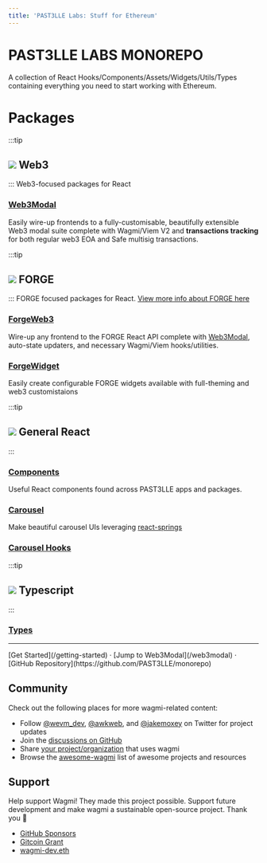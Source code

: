 ```yaml
---
title: 'PAST3LLE Labs: Stuff for Ethereum'
---
```



# **PAST3LLE LABS MONOREPO** 
A collection of React Hooks/Components/Assets/Widgets/Utils/Types containing everything you need to start working with Ethereum.

# Packages

:::tip
## <img className="icon-header" src="/web3.jpeg"/> Web3
:::
Web3-focused packages for React
### [Web3Modal](/web3modal)
Easily wire-up frontends to a fully-customisable, beautifully extensible Web3 modal suite complete with Wagmi/Viem V2 and **transactions tracking** for both regular web3 EOA and Safe multisig transactions.

:::tip
## <img className="icon-header" src="/forge.png"/> FORGE
:::
FORGE focused packages for React. [View more info about FORGE here](https://skills.pastelle.shop)
### [ForgeWeb3](/forgeweb3)
Wire-up any frontend to the FORGE React API complete with [Web3Modal](/web3modal), auto-state updaters, and necessary Wagmi/Viem hooks/utilities.
### [ForgeWidget](/forgewidget)
Easily create configurable FORGE widgets available with full-theming and web3 customistaions

:::tip
## <img className="icon-header" src="/react.png"/> General React
:::
### [Components](/components)
Useful React components found across PAST3LLE apps and packages.
### [Carousel](/carousel)
Make beautiful carousel UIs leveraging [react-springs](https://www.react-spring.dev/)
### [Carousel Hooks](/carouselhooks)

:::tip
## <img className="icon-header" src="/typescript.png"/> Typescript
:::
### [Types](/types)

----

<div className="mb-20 text-center">
  [Get Started](/getting-started) · [Jump to Web3Modal](/web3modal) · [GitHub
  Repository](https://github.com/PAST3LLE/monorepo)
</div>

## Community

Check out the following places for more wagmi-related content:

- Follow [@wevm_dev](https://twitter.com/wevm_dev), [@awkweb](https://twitter.com/awkweb), and [@jakemoxey](https://twitter.com/jakemoxey) on Twitter for project updates
- Join the [discussions on GitHub](https://github.com/wagmi-dev/wagmi/discussions)
- Share [your project/organization](https://github.com/wagmi-dev/wagmi/discussions/201) that uses wagmi
- Browse the [awesome-wagmi](https://github.com/wagmi-dev/awesome-wagmi) list of awesome projects and resources

## Support

Help support Wagmi! They made this project possible. 
Support future development and make wagmi a sustainable open-source project. Thank you 🙏

- [GitHub Sponsors](https://github.com/sponsors/wagmi-dev?metadata_campaign=docs_support)
- [Gitcoin Grant](https://wagmi.sh/gitcoin)
- [wagmi-dev.eth](https://etherscan.io/enslookup-search?search=wagmi-dev.eth)

<Footer />
